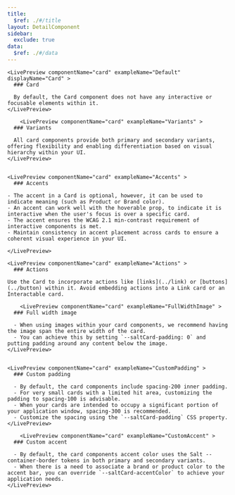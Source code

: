 ```yaml
---
title:
  $ref: ./#/title
layout: DetailComponent
sidebar:
  exclude: true
data:
  $ref: ./#/data
---
```


<LivePreviewControls>

    <LivePreview componentName="card" exampleName="Default" displayName="Card" >
      ### Card

      By default, the Card component does not have any interactive or focusable elements within it. 
    </LivePreview>

        <LivePreview componentName="card" exampleName="Variants" >
      ### Variants

      All card components provide both primary and secondary variants, offering flexibility and enabling differentiation based on visual hierarchy within your UI.
    </LivePreview>


    <LivePreview componentName="card" exampleName="Accents" >
      ### Accents

    - The accent in a Card is optional, however, it can be used to indicate meaning (such as Product or Brand color).
    - An accent can work well with the hoverable prop, to indicate it is interactive when the user's focus is over a specific card.
    - The accent ensures the WCAG 2.1 min-contrast requirement of interactive components is met.
    - Maintain consistency in accent placement across cards to ensure a coherent visual experience in your UI.

    </LivePreview>

    <LivePreview componentName="card" exampleName="Actions" >
      ### Actions

    Use the Card to incorporate actions like [links](../link) or [buttons](../button) within it. Avoid embedding actions into a Link card or an Interactable card.

   </LivePreview>

        <LivePreview componentName="card" exampleName="FullWidthImage" >
      ### Full width image

      - When using images within your card components, we recommend having the image span the entire width of the card.
      - You can achieve this by setting `--saltCard-padding: 0` and putting padding around any content below the image.
    </LivePreview>


    <LivePreview componentName="card" exampleName="CustomPadding" >
      ### Custom padding

      - By default, the card components include spacing-200 inner padding.
      - For very small cards with a limited hit area, customizing the padding to spacing-100 is advisable.
      - When your cards are intended to occupy a significant portion of your application window, spacing-300 is recommended.
      - Customize the spacing using the `--saltCard-padding` CSS property.
    </LivePreview>

        <LivePreview componentName="card" exampleName="CustomAccent" >
      ### Custom accent

      - By default, the card components accent color uses the Salt --container-border tokens in both primary and secondary variants.
      - When there is a need to associate a brand or product color to the accent bar, you can override `--saltCard-accentColor` to achieve your application needs.
    </LivePreview>

</LivePreviewControls>
